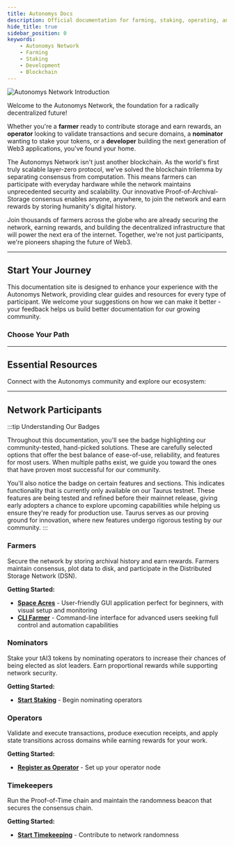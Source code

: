 ```yaml
---
title: Autonomys Docs
description: Official documentation for farming, staking, operating, and building on the Autonomys Network
hide_title: true
sidebar_position: 0
keywords:
    - Autonomys Network
    - Farming
    - Staking
    - Development
    - Blockchain
---
```



![Autonomys Network Introduction](/img/learn/intro-banner.avif)

Welcome to the Autonomys Network, the foundation for a radically decentralized future!  

Whether you're a **farmer** ready to contribute storage and earn rewards, an **operator** looking to validate transactions and secure domains, a **nominator** wanting to stake your tokens, or a **developer** building the next generation of Web3 applications, you've found your home.

The Autonomys Network isn't just another blockchain. As the world's first truly scalable layer-zero protocol, we've solved the blockchain trilemma by separating consensus from computation. This means farmers can participate with everyday hardware while the network maintains unprecedented security and scalability. Our innovative Proof-of-Archival-Storage consensus enables anyone, anywhere, to join the network and earn rewards by storing humanity's digital history.

Join thousands of farmers across the globe who are already securing the network, earning rewards, and building the decentralized infrastructure that will power the next era of the internet. Together, we're not just participants, we're pioneers shaping the future of Web3.

---

## <Icon icon={ICONS.ROCKET_LAUNCH} />Start Your Journey

This documentation site is designed to enhance your experience with the Autonomys Network, providing clear guides and resources for every type of participant. We welcome your suggestions on how we can make it better - your feedback helps us build better documentation for our growing community.

<div className="center-content">

### Choose Your Path

<div className="releases-container">
  <ActionButton 
    to="/farming/space-acres/install" 
    title="Start Farming" 
    subtitle="Earn rewards by storing data" 
    icon={ICONS.FARMER} 
  />
  
  <ActionButton 
    to="/staking/stake" 
    title="Start Staking" 
    subtitle="Nominate operators & earn" 
    icon={ICONS.NOMINATOR} 
  />
  
  <ActionButton 
    to="/staking/operator/register" 
    title="Become an Operator" 
    subtitle="Validate transactions" 
    icon={ICONS.OPERATOR} 
  />
  
  <ActionButton 
    to="https://academy.autonomys.xyz/" 
    title="Autonomys Academy" 
    subtitle="Learn the fundamentals" 
    icon={ICONS.ACADEMY} 
    external 
  />
  
  <ActionButton 
    to="https://develop.autonomys.xyz" 
    title="Developer Hub" 
    subtitle="Build more. Code less." 
    icon={ICONS.DEVELOPER} 
    external 
  />
  
  <ActionButton 
    to="/community/contributing/intro" 
    title="Contribute" 
    subtitle="Improve docs & help others" 
    icon={ICONS.CONTRIBUTE} 
  />
</div>

</div>

---

## <Icon icon={ICONS.WEB} />Essential Resources

Connect with the Autonomys community and explore our ecosystem:

<div className="resource-cards">
  <ResourceCard 
    to="https://autonomys.xyz/discord" 
    title="Discord" 
    subtitle="Join our community chat" 
    icon={ICONS.DISCORD} 
  />
  
  <ResourceCard 
    to="https://t.me/subspace_network" 
    title="Telegram" 
    subtitle="Connect on Telegram" 
    icon={ICONS.TELEGRAM} 
  />
  
  <ResourceCard 
    to="https://github.com/autonomys" 
    title="GitHub" 
    subtitle="Explore our open source code" 
    icon={ICONS.GITHUB} 
  />
  
  <ResourceCard 
    to="https://autonomys.xyz" 
    title="Autonomys Website" 
    subtitle="Learn about our vision" 
    icon={ICONS.AUTONOMYS} 
  />
  
  <ResourceCard 
    to="https://astral.autonomys.xyz" 
    title="Astral Block Explorer" 
    subtitle="Explore network activity" 
    icon={ICONS.EXPLORER} 
  />
  
  <ResourceCard 
    to="https://forum.autonomys.xyz" 
    title="Community Forums" 
    subtitle="Discuss and share knowledge" 
    icon={ICONS.FORUM} 
  />
</div>

---

## <Icon icon={ICONS.COMMUNITY} />Network Participants

:::tip Understanding Our Badges

Throughout this documentation, you'll see the <Badge variant="recommended" text="Recommended" /> badge highlighting our community-tested, hand-picked solutions. These are carefully selected options that offer the best balance of ease-of-use, reliability, and features for most users. When multiple paths exist, we guide you toward the ones that have proven most successful for our community.

You'll also notice the <Badge variant="testnet" text="Testnet" /> badge on certain features and sections. This indicates functionality that is currently only available on our Taurus testnet. These features are being tested and refined before their mainnet release, giving early adopters a chance to explore upcoming capabilities while helping us ensure they're ready for production use. Taurus serves as our proving ground for innovation, where new features undergo rigorous testing by our community.
:::

### <Icon icon={ICONS.FARMER} />Farmers
Secure the network by storing archival history and earn rewards. Farmers maintain consensus, plot data to disk, and participate in the Distributed Storage Network (DSN).

**Getting Started:**
- **[Space Acres](/farming/space-acres/install)** <Badge variant="recommended" text="Recommended" /> - User-friendly GUI application perfect for beginners, with visual setup and monitoring
- **[CLI Farmer](/farming/cli/install)** - Command-line interface for advanced users seeking full control and automation capabilities

### <Icon icon={ICONS.NOMINATOR} />Nominators
Stake your tAI3 tokens by nominating operators to increase their chances of being elected as slot leaders. Earn proportional rewards while supporting network security.

**Getting Started:**
- **[Start Staking](/staking/stake)** <Badge variant="testnet" text="Testnet" /> - Begin nominating operators

### <Icon icon={ICONS.OPERATOR} />Operators
Validate and execute transactions, produce execution receipts, and apply state transitions across domains while earning rewards for your work.

**Getting Started:**
- **[Register as Operator](/staking/operator/register)** <Badge variant="testnet" text="Testnet" /> - Set up your operator node

### <Icon icon={ICONS.TIMEKEEPER} />Timekeepers
Run the Proof-of-Time chain and maintain the randomness beacon that secures the consensus chain.

**Getting Started:**
- **[Start Timekeeping](/farming/timekeeper)** - Contribute to network randomness